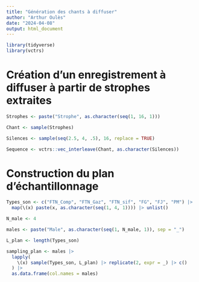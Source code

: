 ```yaml
---
title: "Génération des chants à diffuser"
author: "Arthur Oulès"
date: "2024-04-08"
output: html_document
---
```


```r
library(tidyverse)
library(vctrs)
```

# Création d'un enregistrement à diffuser à partir de strophes extraites

```r
Strophes <- paste("Strophe", as.character(seq(1, 16, 1)))

Chant <- sample(Strophes)

Silences <- sample(seq(2.5, 4, .5), 16, replace = TRUE)

Sequence <- vctrs::vec_interleave(Chant, as.character(Silences))
```

# Construction du plan d'échantillonnage

```r
Types_son <- c("FTN_Comp", "FTN_Gaz", "FTN_sif", "FG", "FJ", "PM") |>
  map(\(x) paste(x, as.character(seq(1, 4, 1)))) |> unlist()

N_male <- 4

males <- paste("Male", as.character(seq(1, N_male, 1)), sep = "_")

L_plan <- length(Types_son)

sampling_plan <- males |>
  lapply(
    \(x) sample(Types_son, L_plan) |> replicate(2, expr = _) |> c()
  ) |>
  as.data.frame(col.names = males)
```

